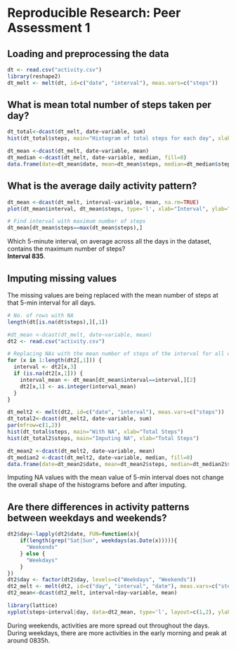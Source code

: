 # Reproducible Research: Peer Assessment 1


## Loading and preprocessing the data
```{r}
dt <- read.csv("activity.csv")
library(reshape2)
dt_melt <- melt(dt, id=c("date", "interval"), meas.vars=c("steps"))
```


## What is mean total number of steps taken per day?
```{r}
dt_total<-dcast(dt_melt, date~variable, sum)
hist(dt_total$steps, main="Histogram of total steps for each day", xlab="Total Steps")

dt_mean <-dcast(dt_melt, date~variable, mean)
dt_median <-dcast(dt_melt, date~variable, median, fill=0)
data.frame(date=dt_mean$date, mean=dt_mean$steps, median=dt_median$steps)
```

## What is the average daily activity pattern?
```{r}
dt_mean <-dcast(dt_melt, interval~variable, mean, na.rm=TRUE)
plot(dt_mean$interval, dt_mean$steps, type='l', xlab="Interval", ylab="Mean Steps")

# Find interval with maximum number of steps
dt_mean[dt_mean$steps==max(dt_mean$steps),]
```
Which 5-minute interval, on average across all the days in the dataset, contains the maximum number of steps?  
**Interval 835**.

## Imputing missing values
The missing values are being replaced with the mean number of steps at that 5-min interval for all days.

```{r}
# No. of rows with NA
length(dt[is.na(dt$steps),][,1])

#dt_mean <-dcast(dt_melt, date~variable, mean)
dt2 <- read.csv("activity.csv")

# Replacing NAs with the mean number of steps of the interval for all days.
for (x in 1:length(dt2[,1])) {
  interval <- dt2[x,3]
  if (is.na(dt2[x,1])) { 
    interval_mean <- dt_mean[dt_mean$interval==interval,][2]
    dt2[x,1] <- as.integer(interval_mean)
  }
}

dt_melt2 <- melt(dt2, id=c("date", "interval"), meas.vars=c("steps"))
dt_total2<-dcast(dt_melt2, date~variable, sum)
par(mfrow=c(1,2))
hist(dt_total$steps, main="With NA", xlab="Total Steps")
hist(dt_total2$steps, main="Imputing NA", xlab="Total Steps")

dt_mean2 <-dcast(dt_melt2, date~variable, mean)
dt_median2 <-dcast(dt_melt2, date~variable, median, fill=0)
data.frame(date=dt_mean2$date, mean=dt_mean2$steps, median=dt_median2$steps)
```

Imputing NA values with the mean value of 5-min interval does not change the overall shape of the histograms 
before and after imputing.

## Are there differences in activity patterns between weekdays and weekends?
```{r cache=TRUE}
dt2$day<-lapply(dt2$date, FUN=function(x){
    if(length(grep("Sat|Sun", weekdays(as.Date(x))))){
      "Weekends"
    } else {
      "Weekdays"
    }
})
dt2$day <- factor(dt2$day, levels=c("Weekdays", "Weekends"))
dt2_melt <- melt(dt2, id=c("day", "interval", "date"), meas.vars=c("steps"))
dt2_mean<-dcast(dt2_melt, interval+day~variable, mean)

library(lattice)
xyplot(steps~interval|day, data=dt2_mean, type='l', layout=c(1,2), ylab="Number of Steps")
```

During weekends, activities are more spread out throughout the days. 
During weekdays, there are more activities in the early morning and peak at around 0835h.

